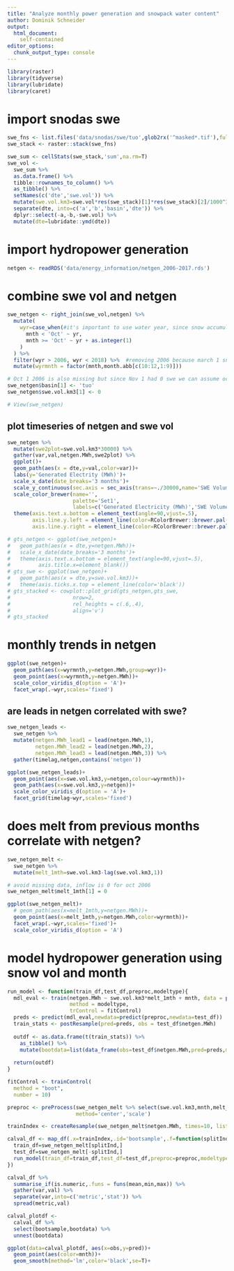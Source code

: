 ```yaml
---
title: "Analyze monthly power generation and snowpack water content"
author: Dominik Schneider
output: 
  html_document:
    self-contained
editor_options: 
  chunk_output_type: console
---
```



```r
library(raster)
library(tidyverse)
library(lubridate)
library(caret)
```

# import snodas swe 

```r
swe_fns <- list.files('data/snodas/swe/tuo',glob2rx('^masked*.tif'),full.names=T)
swe_stack <- raster::stack(swe_fns)

swe_sum <- cellStats(swe_stack,'sum',na.rm=T)
swe_vol <- 
  swe_sum %>% 
  as.data.frame() %>% 
  tibble::rownames_to_column() %>%
  as_tibble() %>% 
  setNames(c('dte','swe.vol')) %>% 
  mutate(swe.vol.km3=swe.vol*res(swe_stack)[1]*res(swe_stack)[2]/1000^3) %>% 
  separate(dte, into=c('a','b','basin','dte')) %>% 
  dplyr::select(-a,-b,-swe.vol) %>% 
  mutate(dte=lubridate::ymd(dte))
```

# import hydropower generation

```r
netgen <- readRDS('data/energy_information/netgen_2006-2017.rds')
```

# combine swe vol and netgen

```r
swe_netgen <- right_join(swe_vol,netgen) %>% 
  mutate(
    wyr=case_when(#it's important to use water year, since snow accumulation begins in fall of the previous year
      mnth < 'Oct' ~ yr,
      mnth >= 'Oct' ~ yr + as.integer(1)
    )
  ) %>% 
  filter(wyr > 2006, wyr < 2018) %>%  #removing 2006 because march 1 snodas isn't available. critical time! in the future you could replace with Mar 2nd
  mutate(wyrmnth = factor(mnth,month.abb[c(10:12,1:9)]))

# Oct 1 2006 is also missing but since Nov 1 had 0 swe we can assume oct 1 had 0 swe
swe_netgen$basin[1] <- 'tuo'
swe_netgen$swe.vol.km3[1] <- 0

# View(swe_netgen)
```

## plot timeseries of netgen and swe vol

```r
swe_netgen %>% 
  mutate(swe2plot=swe.vol.km3*30000) %>% 
  gather(var,val,netgen.MWh,swe2plot) %>% 
  ggplot()+
  geom_path(aes(x = dte,y=val,color=var))+
  labs(y='Generated Electrity (MWh)')+
  scale_x_date(date_breaks='3 months')+
  scale_y_continuous(sec.axis = sec_axis(trans=~./30000,name='SWE Volume (cu. km)'))+
  scale_color_brewer(name='',
                     palette='Set1',
                     labels=c('Generated Electricity (MWh)','SWE Volume (cu. km)'))+
  theme(axis.text.x.bottom = element_text(angle=90,vjust=.5),
        axis.line.y.left = element_line(color=RColorBrewer::brewer.pal(3,'Set1')[1]),
        axis.line.y.right = element_line(color=RColorBrewer::brewer.pal(3,'Set1')[2]))

```

```r
# gts_netgen <- ggplot(swe_netgen)+
#   geom_path(aes(x = dte,y=netgen.MWh))+
#   scale_x_date(date_breaks='3 months')+
#   theme(axis.text.x.bottom = element_text(angle=90,vjust=.5),
#         axis.title.x=element_blank())
# gts_swe <- ggplot(swe_netgen)+
#   geom_path(aes(x = dte,y=swe.vol.km3))+
#   theme(axis.ticks.x.top = element_line(color='black'))
# gts_stacked <- cowplot::plot_grid(gts_netgen,gts_swe,
#                    nrow=2,
#                    rel_heights = c(.6,.4),
#                    align='v')
# gts_stacked
```

# monthly trends in netgen 

```r
ggplot(swe_netgen)+
  geom_path(aes(x=wyrmnth,y=netgen.MWh,group=wyr))+
  geom_point(aes(x=wyrmnth,y=netgen.MWh))+
  scale_color_viridis_d(option = 'A')+
  facet_wrap(.~wyr,scales='fixed')
```

## are leads in netgen correlated with swe?

```r
swe_netgen_leads <- 
  swe_netgen %>% 
  mutate(netgen.MWh_lead1 = lead(netgen.MWh,1),
         netgen.MWh_lead2 = lead(netgen.MWh,2),
         netgen.MWh_lead3 = lead(netgen.MWh,3)) %>% 
  gather(timelag,netgen,contains('netgen'))
```


```r
ggplot(swe_netgen_leads)+
  geom_point(aes(x=swe.vol.km3,y=netgen,colour=wyrmnth))+
  geom_path(aes(x=swe.vol.km3,y=netgen))+
  scale_color_viridis_d(option = 'A')+
  facet_grid(timelag~wyr,scales='fixed')
```

# does melt from previous months correlate with netgen?

```r
swe_netgen_melt <- 
  swe_netgen %>% 
  mutate(melt_1mth=swe.vol.km3-lag(swe.vol.km3,1))

# avoid missing data, inflow is 0 for oct 2006
swe_netgen_melt$melt_1mth[1] = 0

```

```r
ggplot(swe_netgen_melt)+
  # geom_path(aes(x=melt_1mth,y=netgen.MWh))+
  geom_point(aes(x=melt_1mth,y=netgen.MWh,color=wyrmnth))+
  facet_wrap(.~wyr,scales='fixed')+
  scale_color_viridis_d(option = 'A')
```

# model hydropower generation using snow vol and month

```r
run_model <- function(train_df,test_df,preproc,modeltype){
  mdl_eval <- train(netgen.MWh ~ swe.vol.km3*melt_1mth + mnth, data = predict(preproc,newdata=train_df),
                    method = modeltype, 
                    trControl = fitControl)
  preds <- predict(mdl_eval,newdata=predict(preproc,newdata=test_df))
  train_stats <- postResample(pred=preds, obs = test_df$netgen.MWh)
  
  outdf <- as.data.frame(t(train_stats)) %>% 
    as_tibble() %>% 
    mutate(bootdata=list(data_frame(obs=test_df$netgen.MWh,pred=preds,mnth=factor(test_df$mnth,levels=c('Oct','Nov','Dec','Jan','Feb','Mar','Apr','May','Jun','Jul','Aug','Sep')))))
  
  return(outdf)
}

fitControl <- trainControl(
  method = "boot",
  number = 10)

preproc <- preProcess(swe_netgen_melt %>% select(swe.vol.km3,mnth,melt_1mth),
                      method='center','scale')

trainIndex <- createResample(swe_netgen_melt$netgen.MWh, times=10, list=TRUE)

calval_df <- map_df(.x=trainIndex,.id='bootsample',.f=function(splitInd){
  train_df=swe_netgen_melt[splitInd,]
  test_df=swe_netgen_melt[-splitInd,]
  run_model(train_df=train_df,test_df=test_df,preproc=preproc,modeltype='glmnet')
})

calval_df %>% 
  summarise_if(is.numeric,.funs = funs(mean,min,max)) %>% 
  gather(var,val) %>% 
  separate(var,into=c('metric','stat')) %>% 
  spread(metric,val)

calval_plotdf <- 
  calval_df %>% 
  select(bootsample,bootdata) %>% 
  unnest(bootdata) 

ggplot(data=calval_plotdf, aes(x=obs,y=pred))+
  geom_point(aes(color=mnth))+
  geom_smooth(method='lm',color='black',se=T)+
  
```

